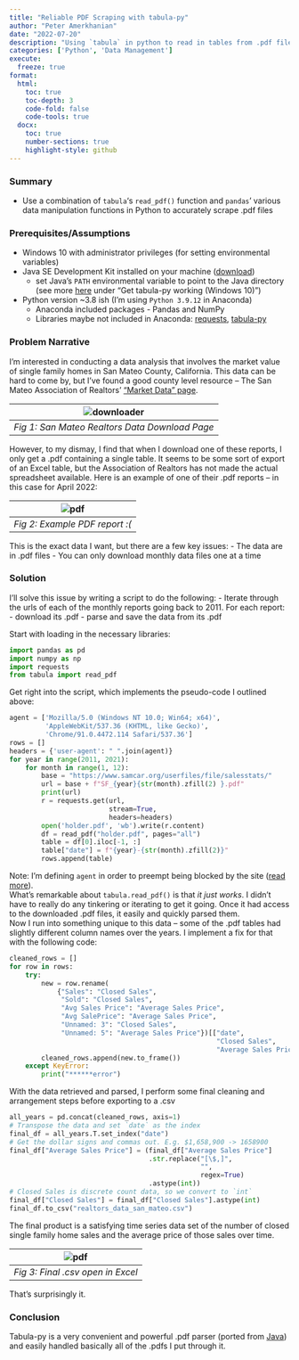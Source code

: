 ```yaml
---
title: "Reliable PDF Scraping with tabula-py"
author: "Peter Amerkhanian"
date: "2022-07-20"
description: "Using `tabula` in python to read in tables from .pdf files"
categories: ['Python', 'Data Management']
execute:
  freeze: true
format:
  html:
    toc: true
    toc-depth: 3
    code-fold: false
    code-tools: true
  docx:
    toc: true
    number-sections: true
    highlight-style: github
---
```


### Summary
- Use a combination of `tabula`'s `read_pdf()` function  and `pandas`' various data manipulation functions in Python to accurately scrape .pdf files  

### Prerequisites/Assumptions
- Windows 10 with administrator privileges (for setting environmental variables)
- Java SE Development Kit installed on your machine ([download](https://www.oracle.com/java/technologies/downloads/))
  - set Java's `PATH` environmental variable to point to the Java directory (see more [here](https://tabula-py.readthedocs.io/en/latest/getting_started.html#installation) under "Get tabula-py working (Windows 10)")  
- Python version ~3.8 ish (I'm using `Python 3.9.12` in Anaconda)
  - Anaconda included packages - Pandas and NumPy
  - Libraries maybe not included in Anaconda: [requests](https://requests.readthedocs.io/en/latest/), [tabula-py](https://github.com/chezou/tabula-py)

### Problem Narrative
I'm interested in conducting a data analysis that involves the market value of single family homes in San Mateo County, California. This data can be hard to come by, but I've found a good county level resource -- The San Mateo Association of Realtors' ["Market Data" page](https://www.samcar.org/member-resources/market-data/).  
  
|![downloader](images/1-smr.png)| 
|:--:| 
| *Fig 1: San Mateo Realtors Data Download Page* |  

However, to my dismay, I find that when I download one of these reports, I only get a .pdf containing a single table. It seems to be some sort of export of an Excel table, but the Association of Realtors has not made the actual spreadsheet available. Here is an example of one of their .pdf reports -- in this case for April 2022:

|![pdf](images/2-smr.png)| 
|:--:| 
| *Fig 2: Example PDF report :(* |  

This is the exact data I want, but there are a few key issues:
- The data are in .pdf files
- You can only download monthly data files one at a time

### Solution
I'll solve this issue by writing a script to do the following:
- Iterate through the urls of each of the monthly reports going back to 2011. For each report:
  - download its .pdf
  - parse and save the data from its .pdf

Start with loading in the necessary libraries:
```python
import pandas as pd
import numpy as np
import requests
from tabula import read_pdf
```
Get right into the script, which implements the pseudo-code I outlined above:
```python
agent = ['Mozilla/5.0 (Windows NT 10.0; Win64; x64)',
         'AppleWebKit/537.36 (KHTML, like Gecko)',
         'Chrome/91.0.4472.114 Safari/537.36']
rows = []
headers = {'user-agent': " ".join(agent)}
for year in range(2011, 2021):
    for month in range(1, 12):
        base = "https://www.samcar.org/userfiles/file/salesstats/"
        url = base + f"SF_{year}{str(month).zfill(2) }.pdf"
        print(url)
        r = requests.get(url,
                         stream=True,
                         headers=headers)
        open('holder.pdf', 'wb').write(r.content)
        df = read_pdf("holder.pdf", pages="all")
        table = df[0].iloc[-1, :]
        table["date"] = f"{year}-{str(month).zfill(2)}"
        rows.append(table)
```
Note: I'm defining `agent` in order to preempt being blocked by the site ([read more](https://developer.mozilla.org/en-US/docs/Glossary/User_agent)).  
What's remarkable about `tabula.read_pdf()` is that *it just works*. I didn't have to really do any tinkering or iterating to get it going. Once it had access to the downloaded .pdf files, it easily and quickly parsed them.  
Now I run into something unique to this data -- some of the .pdf tables had slightly different column names over the years. I implement a fix for that with the following code:
```python
cleaned_rows = []
for row in rows:
    try:
        new = row.rename(
            {"Sales": "Closed Sales",
             "Sold": "Closed Sales",
             "Avg Sales Price": "Average Sales Price",
             "Avg SalePrice": "Average Sales Price",
             "Unnamed: 3": "Closed Sales",
             "Unnamed: 5": "Average Sales Price"})[["date",
                                                    "Closed Sales",
                                                    "Average Sales Price"]]
        cleaned_rows.append(new.to_frame())
    except KeyError:
        print("******error")
```
With the data retrieved and parsed, I perform some final cleaning and arrangement steps before exporting to a .csv
```python
all_years = pd.concat(cleaned_rows, axis=1)
# Transpose the data and set `date` as the index
final_df = all_years.T.set_index("date")
# Get the dollar signs and commas out. E.g. $1,658,900 -> 1658900
final_df["Average Sales Price"] = (final_df["Average Sales Price"]
                                   .str.replace("[\$,]",
                                                "",
                                                regex=True)
                                   .astype(int))
# Closed Sales is discrete count data, so we convert to `int`
final_df["Closed Sales"] = final_df["Closed Sales"].astype(int)
final_df.to_csv("realtors_data_san_mateo.csv")
```
The final product is a satisfying time series data set of the number of closed single family home sales and the average price of those sales over time.  

|![pdf](images/3-csv.png)| 
|:--:| 
| *Fig 3: Final .csv open in Excel* |  

That's surprisingly it.

### Conclusion
Tabula-py is a very convenient and powerful .pdf parser (ported from [Java](https://tabula.technology/)) and easily handled basically all of the .pdfs I put through it.  
  
